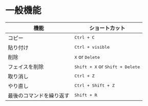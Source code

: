 # 一般機能

| 機能                     | ショートカット                                |
| ------------------------ | --------------------------------------------- |
| コピー                   | <kbd>Ctrl + C</kbd>                             |
| 貼り付け                 | <kbd>Ctrl + visible</kbd>                       |
| 削除                     | <kbd>X</kbd> or <kbd>Delete</kbd>             |
| フェイスを削除           | <kbd>Shift + X</kbd> or <kbd>Shift + Delete</kbd> |
| 取り消し                 | <kbd>Ctrl + Z</kbd>                             |
| やり直し                 | <kbd>Ctrl + Shift + Z</kbd>                       |
| 最後のコマンドを繰り返す | <kbd>Shift + R</kbd>                            |



